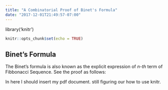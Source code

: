 ```yaml
---
title: "A Combinatorial Proof of Binet's Formula"
date: "2017-12-01T21:49:57-07:00"
---
```


library('knitr')

```r
knitr::opts_chunk$set(echo = TRUE)
```

## Binet's Formula

The Binet's formula is also known as the explicit expression of *n-th* term of Fibbonacci Sequence. See the proof as follows:

In here I should insert my pdf document. still figuring our how to use knitr. 